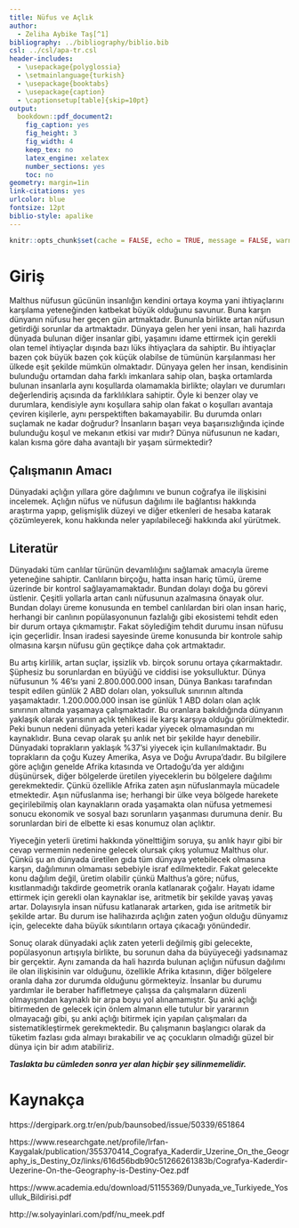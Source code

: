 ```yaml
---
title: Nüfus ve Açlık
author: 
  - Zeliha Aybike Taş[^1]
bibliography: ../bibliography/biblio.bib
csl: ../csl/apa-tr.csl
header-includes:
  - \usepackage{polyglossia}
  - \setmainlanguage{turkish}
  - \usepackage{booktabs}
  - \usepackage{caption} 
  - \captionsetup[table]{skip=10pt}
output:
  bookdown::pdf_document2:
    fig_caption: yes
    fig_height: 3
    fig_width: 4
    keep_tex: no
    latex_engine: xelatex
    number_sections: yes
    toc: no
geometry: margin=1in
link-citations: yes
urlcolor: blue
fontsize: 12pt
biblio-style: apalike
---
```

```r
knitr::opts_chunk$set(cache = FALSE, echo = TRUE, message = FALSE, warning = FALSE)
```

<!-- ======================================================================= -->
<!-- ============================== NOTLAR ================================= -->
<!-- ======================================================================= -->
[^1]: 21080313, [Github Repo](https://github.com/zelihaaybike/arasinav)



# Giriş
  Malthus nüfusun gücünün insanlığın kendini ortaya koyma yani ihtiyaçlarını karşılama yeteneğinden katbekat büyük olduğunu savunur. Buna karşın dünyanın nüfusu her geçen gün artmaktadır. Bununla birlikte artan nüfusun getirdiği sorunlar da artmaktadır. Dünyaya gelen her yeni insan, hali hazırda dünyada bulunan diğer insanlar gibi, yaşamını idame ettirmek için gerekli olan temel ihtiyaçlar dışında bazı lüks ihtiyaçlara da sahiptir. Bu ihtiyaçlar bazen çok büyük bazen çok küçük olabilse de tümünün karşılanması her ülkede eşit şekilde mümkün olmaktadır. Dünyaya gelen her insan, kendisinin bulunduğu ortamdan daha farklı imkanlara sahip olan, başka ortamlarda bulunan insanlarla aynı koşullarda olamamakla birlikte; olayları ve durumları değerlendiriş açısında  da farklılıklara sahiptir. Öyle ki benzer olay ve durumlara, kendisiyle aynı koşullara sahip olan fakat o koşulları avantaja çeviren kişilerle, aynı perspektiften bakamayabilir. Bu durumda onları suçlamak ne kadar doğrudur? İnsanların başarı veya başarısızlığında içinde bulunduğu koşul ve mekanın etkisi var mıdır? Dünya nüfusunun ne kadarı, kalan kısma göre daha avantajlı bir yaşam sürmektedir? 

## Çalışmanın Amacı
  Dünyadaki açlığın yıllara göre dağılımını ve bunun coğrafya ile ilişkisini incelemek. Açlığın nüfus ve nüfusun dağılımı ile bağlantısı hakkında araştırma yapıp, gelişmişlik düzeyi ve diğer etkenleri de hesaba katarak çözümleyerek, konu hakkında neler yapılabileceği hakkında akıl yürütmek.

## Literatür 
  Dünyadaki tüm canlılar türünün devamlılığını sağlamak amacıyla üreme yeteneğine sahiptir. Canlıların birçoğu, hatta insan hariç tümü, üreme üzerinde bir kontrol sağlayamamaktadır. Bundan dolayı doğa bu görevi üstlenir. Çeşitli yollarla artan canlı nüfusunun azalmasına önayak olur. Bundan dolayı üreme konusunda en tembel canlılardan biri olan insan hariç, herhangi bir canlının popülasyonunun fazlalığı gibi ekosistemi tehdit eden bir durum ortaya çıkmamıştır. Fakat söylediğim tehdit durumu insan nüfusu için geçerlidir. İnsan iradesi sayesinde üreme konusunda bir kontrole sahip olmasına karşın nüfusu gün geçtikçe daha çok artmaktadır. 
 
  Bu artış kirlilik, artan suçlar, işsizlik vb. birçok sorunu ortaya çıkarmaktadır. Şüphesiz bu sorunlardan en büyüğü ve ciddisi ise yoksulluktur. Dünya nüfusunun % 46’sı yani 2.800.000.000 insan, Dünya Bankası tarafından tespit edilen günlük 2 ABD doları olan, yoksulluk sınırının altında yaşamaktadır. 1.200.000.000 insan ise günlük 1 ABD doları olan açlık sınırının altında yaşamaya çalışmaktadır. Bu oranlara bakıldığında dünyanın yaklaşık olarak yarısının açlık tehlikesi ile karşı karşıya olduğu görülmektedir. Peki bunun nedeni dünyada yeteri kadar yiyecek olmamasından mı kaynaklıdır. Buna cevap olarak şu anlık net bir şekilde hayır denebilir. Dünyadaki toprakların yaklaşık %37’si yiyecek için kullanılmaktadır. Bu toprakların da çoğu Kuzey Amerika, Asya ve Doğu Avrupa’dadır. Bu bilgilere göre açlığın genelde Afrika kıtasında ve Ortadoğu’da yer aldığını düşünürsek, diğer bölgelerde üretilen yiyeceklerin bu bölgelere dağılımı gerekmektedir. Çünkü özellikle Afrika zaten aşın nüfuslanmayla mücadele etmektedir. Aşın nüfuslanma ise; herhangi bir ülke veya bölgede harekete geçirilebilmiş olan kaynakların orada yaşamakta olan nüfusa yetmemesi sonucu ekonomik ve sosyal bazı sorunların yaşanması durumuna denir. Bu sorunlardan biri de elbette ki esas konumuz olan açlıktır.
  
  Yiyeceğin yeterli üretimi hakkında yönelttiğim soruya, şu anlık hayır gibi bir cevap vermemin nedenine gelecek olursak çıkış yolumuz Malthus olur. Çünkü şu an dünyada üretilen gıda tüm dünyaya yetebilecek olmasına karşın, dağılımının olmaması sebebiyle israf edilmektedir. Fakat gelecekte konu dağılım değil, üretim olabilir çünkü Malthus'a göre; nüfus, kısıtlanmadığı takdirde geometrik oranla katlanarak çoğalır. Hayatı idame ettirmek için gerekli olan kaynaklar ise, aritmetik bir şekilde yavaş yavaş artar. Dolayısıyla insan nüfusu katlanarak artarken, gıda ise aritmetik bir şekilde artar. Bu durum ise halihazırda açlığın zaten yoğun olduğu dünyamız için, gelecekte daha büyük sıkıntıların ortaya çıkacağı yönündedir.
  
  Sonuç olarak dünyadaki açlık zaten yeterli değilmiş gibi gelecekte, popülasyonun artışıyla birlikte, bu sorunun daha da büyüyeceği yadsınamaz bir gerçektir. Aynı zamanda da hali hazırda bulunan açlığın nüfusun dağılımı ile olan ilişkisinin var olduğunu, özellikle Afrika kıtasının, diğer bölgelere oranla daha zor durumda olduğunu görmekteyiz. İnsanlar bu durumu yardımlar ile beraber hafifletmeye çalışsa da çalışmaların düzenli olmayışından kaynaklı bir arpa boyu yol alınamamıştır. Şu anki açlığı bitirmeden de gelecek için önlem almanın elle tutulur bir yararının olmayacağı gibi, şu anki açlığı bitirmek için yapılan çalışmaları da sistematikleştirmek gerekmektedir. Bu çalışmanın başlangıcı olarak da tüketim fazlası gıda almayı bırakabilir ve aç çocukların olmadığı güzel bir dünya için bir adım atabiliriz.



**_Taslakta bu cümleden sonra yer alan hiçbir şey silinmemelidir._**

\newpage
# Kaynakça {#references}
<div id="refs"></div>
https://dergipark.org.tr/en/pub/baunsobed/issue/50339/651864

https://www.researchgate.net/profile/Irfan-Kaygalak/publication/355370414_Cografya_Kaderdir_Uzerine_On_the_Geography_is_Destiny_Oz/links/616d56bdb90c51266261383b/Cografya-Kaderdir-Uezerine-On-the-Geography-is-Destiny-Oez.pdf

https://www.academia.edu/download/51155369/Dunyada_ve_Turkiyede_Yosulluk_Bildirisi.pdf

http://w.solyayinlari.com/pdf/nu_meek.pdf

